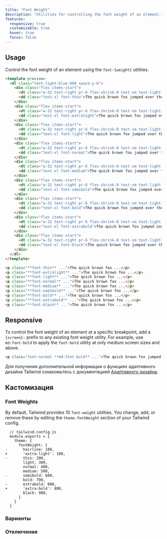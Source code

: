 ```yaml
---
title: "Font Weight"
description: "Utilities for controlling the font weight of an element."
features:
  responsive: true
  customizable: true
  hover: true
  focus: false
---
```




## Usage

Control the font weight of an element using the `font-{weight}` utilities.

```html lightBlue
<template preview>
  <dl class="text-light-blue-600 space-y-6">
    <div class="flex items-start">
      <dt class="w-32 text-right pr-6 flex-shrink-0 text-sm text-light-blue-600 text-opacity-50 font-mono leading-7">thin</dt>
      <dd class="text-xl font-thin">The quick brown fox jumped over the lazy dog.</dd>
    </div>
    <div class="flex items-start">
      <dt class="w-32 text-right pr-6 flex-shrink-0 text-sm text-light-blue-600 text-opacity-50 font-mono leading-7">extralight</dt>
      <dd class="text-xl font-extralight">The quick brown fox jumped over the lazy dog.</dd>
    </div>
    <div class="flex items-start">
      <dt class="w-32 text-right pr-6 flex-shrink-0 text-sm text-light-blue-600 text-opacity-50 font-mono leading-7">light</dt>
      <dd class="text-xl font-light">The quick brown fox jumped over the lazy dog.</dd>
    </div>
    <div class="flex items-start">
      <dt class="w-32 text-right pr-6 flex-shrink-0 text-sm text-light-blue-600 text-opacity-50 font-mono leading-7">normal</dt>
      <dd class="text-xl font-normal">The quick brown fox jumped over the lazy dog.</dd>
    </div>
    <div class="flex items-start">
      <dt class="w-32 text-right pr-6 flex-shrink-0 text-sm text-light-blue-600 text-opacity-50 font-mono leading-7">medium</dt>
      <dd class="text-xl font-medium">The quick brown fox jumped over the lazy dog.</dd>
    </div>
    <div class="flex items-start">
      <dt class="w-32 text-right pr-6 flex-shrink-0 text-sm text-light-blue-600 text-opacity-50 font-mono leading-7">semibold</dt>
      <dd class="text-xl font-semibold">The quick brown fox jumped over the lazy dog.</dd>
    </div>
    <div class="flex items-start">
      <dt class="w-32 text-right pr-6 flex-shrink-0 text-sm text-light-blue-600 text-opacity-50 font-mono leading-7">bold</dt>
      <dd class="text-xl font-bold">The quick brown fox jumped over the lazy dog.</dd>
    </div>
    <div class="flex items-start">
      <dt class="w-32 text-right pr-6 flex-shrink-0 text-sm text-light-blue-600 text-opacity-50 font-mono leading-7">extrabold</dt>
      <dd class="text-xl font-extrabold">The quick brown fox jumped over the lazy dog.</dd>
    </div>
    <div class="flex items-start">
      <dt class="w-32 text-right pr-6 flex-shrink-0 text-sm text-light-blue-600 text-opacity-50 font-mono leading-7">black</dt>
      <dd class="text-xl font-black">The quick brown fox jumped over the lazy dog.</dd>
    </div>
  </dl>
</template>

<p class="**font-thin** ...">The quick brown fox ...</p>
<p class="**font-extralight** ...">The quick brown fox ...</p>
<p class="**font-light** ...">The quick brown fox ...</p>
<p class="**font-normal** ...">The quick brown fox ...</p>
<p class="**font-medium** ...">The quick brown fox ...</p>
<p class="**font-semibold** ...">The quick brown fox ...</p>
<p class="**font-bold** ...">The quick brown fox ...</p>
<p class="**font-extrabold** ...">The quick brown fox ...</p>
<p class="**font-black** ...">The quick brown fox ...</p>
```

## Responsive

To control the font weight of an element at a specific breakpoint, add a `{screen}:` prefix to any existing font weight utility. For example, use `md:font-bold` to apply the `font-bold` utility at only medium screen sizes and above.

```html
<p class="font-normal **md:font-bold** ...">The quick brown fox jumped over the lazy dog.</p>
```

Для получения дополнительной информации о функциях адаптивного дизайна Tailwind ознакомьтесь с документацией [Адаптивного дизайна](/docs/responsive-design).

## Кастомизация

### Font Weights

By default, Tailwind provides 10 `font-weight` utilities. You change, add, or remove these by editing the `theme.fontWeight` section of your Tailwind config.

```diff-js
  // tailwind.config.js
  module.exports = {
    theme: {
      fontWeight: {
-       hairline: 100,
+       'extra-light': 100,
-       thin: 200,
        light: 300,
        normal: 400,
        medium: 500,
-       semibold: 600,
        bold: 700,
-       extrabold: 800,
+       'extra-bold': 800,
        black: 900,
      }
    }
  }
```

### Варианты

<Variants plugin="fontWeight" />

### Отключение

<Disabling plugin="fontWeight" />
